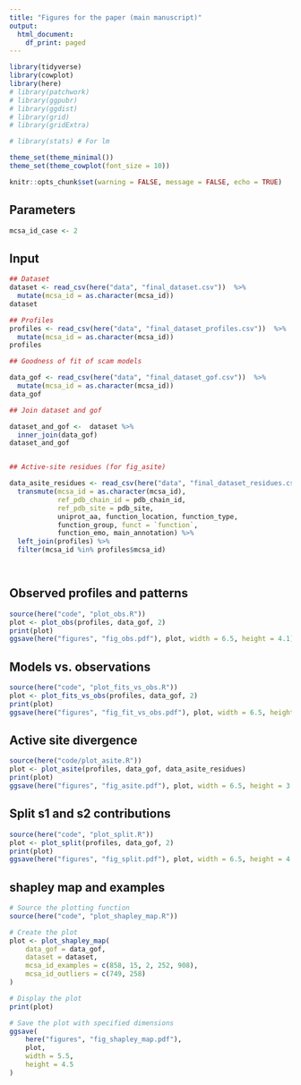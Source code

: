 ```yaml
---
title: "Figures for the paper (main manuscript)"
output:
  html_document:
    df_print: paged
---
```


```r
library(tidyverse)
library(cowplot)
library(here)
# library(patchwork)
# library(ggpubr)
# library(ggdist)
# library(grid)
# library(gridExtra)

# library(stats) # For lm

theme_set(theme_minimal())
theme_set(theme_cowplot(font_size = 10))

```



```r
knitr::opts_chunk$set(warning = FALSE, message = FALSE, echo = TRUE) 
```

## Parameters

```r
mcsa_id_case <- 2

```

## Input

```r
## Dataset
dataset <- read_csv(here("data", "final_dataset.csv"))  %>% 
  mutate(mcsa_id = as.character(mcsa_id))
dataset

## Profiles
profiles <- read_csv(here("data", "final_dataset_profiles.csv"))  %>% 
  mutate(mcsa_id = as.character(mcsa_id))
profiles

## Goodness of fit of scam models

data_gof <- read_csv(here("data", "final_dataset_gof.csv"))  %>% 
  mutate(mcsa_id = as.character(mcsa_id))
data_gof

## Join dataset and gof

dataset_and_gof <-  dataset %>% 
  inner_join(data_gof) 
dataset_and_gof


## Active-site residues (for fig_asite)

data_asite_residues <- read_csv(here("data", "final_dataset_residues.csv")) %>%
  transmute(mcsa_id = as.character(mcsa_id), 
            ref_pdb_chain_id = pdb_chain_id, 
            ref_pdb_site = pdb_site,
            uniprot_aa, function_location, function_type, 
            function_group, funct = `function`, 
            function_emo, main_annotation) %>%
  left_join(profiles) %>%
  filter(mcsa_id %in% profiles$mcsa_id)




```

## Observed profiles and patterns

```r
source(here("code", "plot_obs.R"))
plot <- plot_obs(profiles, data_gof, 2)
print(plot)
ggsave(here("figures", "fig_obs.pdf"), plot, width = 6.5, height = 4.1)
```


## Models vs. observations


```r
source(here("code", "plot_fits_vs_obs.R"))
plot <- plot_fits_vs_obs(profiles, data_gof, 2)
print(plot)
ggsave(here("figures", "fig_fit_vs_obs.pdf"), plot, width = 6.5, height = 6.8)
```


## Active site divergence



```r
source(here("code/plot_asite.R"))
plot <- plot_asite(profiles, data_gof, data_asite_residues)
print(plot)
ggsave(here("figures", "fig_asite.pdf"), plot, width = 6.5, height = 3.5)

```


## Split s1 and s2 contributions


```r
source(here("code", "plot_split.R"))
plot <- plot_split(profiles, data_gof, 2)
print(plot)
ggsave(here("figures", "fig_split.pdf"), plot, width = 6.5, height = 4.1)
```
## shapley map and examples

```r
# Source the plotting function
source(here("code", "plot_shapley_map.R"))

# Create the plot
plot <- plot_shapley_map(
    data_gof = data_gof,
    dataset = dataset,
    mcsa_id_examples = c(858, 15, 2, 252, 908),
    mcsa_id_outliers = c(749, 258)
)

# Display the plot
print(plot)

# Save the plot with specified dimensions
ggsave(
    here("figures", "fig_shapley_map.pdf"),
    plot,
    width = 5.5,
    height = 4.5 
)
```
